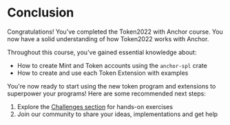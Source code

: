 
# Conclusion

Congratulations! You've completed the Token2022 with Anchor course. You now have a solid understanding of how Token2022 works with Anchor.

<ArticleSection name="What you've learned" id="what-you-learned" level="h2" />

Throughout this course, you've gained essential knowledge about:
- How to create Mint and Token accounts using the `anchor-spl` crate
- How to create and use each Token Extension with examples

<ArticleSection name="Next Steps" id="next-steps" level="h2" />

You're now ready to start using the new token program and extensions to superpower your programs! Here are some recommended next steps:

1. Explore the [Challenges section](/en/challenges) for hands-on exercises
2. Join our community to share your ideas, implementations and get help
